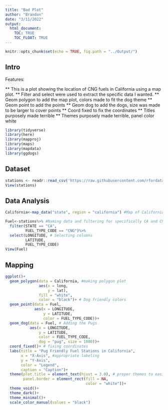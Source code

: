 ```yaml
---
title: "Bad Plot"
author: "Brandon"
date: "3/11/2022"
output: 
  html_document:
    TOC: TRUE
    TOC_FLOAT: TRUE
---
```


```r
knitr::opts_chunk$set(echo = TRUE, fig.path = "../Output/")
```

## Intro

Features: 

** This is a plot showing the location of CNG fuels in California using a map plot. 
** Filter and select were used to extract the specific data I wanted.
** Geom polygon to add the map plot, colors made to fit the dog theme 
** Geom point to add the points
** Geom dog to add the dogs, size was made to be larger to cover points 
** Coord fixed to fix the coordinates 
** Titles purposely made terrible 
** Themes purposely made terrible, panel color white


```r
library(tidyverse)
library(here)
library(mapproj)
library(maps)
library(mapdata)
library(ggdogs)
```

## Dataset

```r
stations <- readr::read_csv('https://raw.githubusercontent.com/rfordatascience/tidytuesday/master/data/2022/2022-03-01/stations.csv')
View(stations)
```
## Data Analysis
```r
California<-map_data("state", region = "california") #Map of California

Fuel<-stations%>% #Naming data and filtering for specifically CA and CNG fuel
  filter(STATE == "CA",
         FUEL_TYPE_CODE == "CNG")%>% 
  select(LONGITUDE, # Selecting columns
         LATITUDE,
         FUEL_TYPE_CODE)
View(Fuel)
```
## Mapping
```r
ggplot()+
  geom_polygon(data = California, #making polygon plot
               aes(x = long,
                   y = lat),
               fill = "white",
               color = "black")+ # Dog friendly colors
  geom_point(data = Fuel,
             aes(x = LONGITUDE,
                 y = LATITUDE,
                 color = FUEL_TYPE_CODE))+
  geom_dog(data = Fuel, # Adding the Pugs
           aes(x = LONGITUDE,
               y = LATITUDE,
               color = FUEL_TYPE_CODE,
               dog = "pug", size = 1000))+
  coord_fixed()+ # fixing coordinates
  labs(title = "Pug Friendly Fuel Stations in California",
       x = "X-Axis", #appropriate labeling
       y = "Y-Axis",
       color = "Legend",
       caption = "Caption")+
  theme(plot.title = element_text(hjust = 3.0), # proper themes to easily see the plot
        panel.border = element_rect(fill = NA,
                                    color = "white"))+
  theme_void()+
  theme_dark()+
  theme_minimal()+
  scale_color_manual(values = "black") 
```







